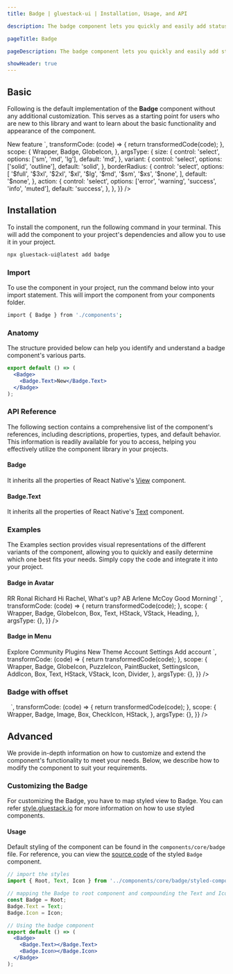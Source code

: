 ```yaml
---
title: Badge | gluestack-ui | Installation, Usage, and API

description: The badge component lets you quickly and easily add status indicators to your interface for improved usability. They are designed to be attention-grabbing and quickly convey important information.

pageTitle: Badge

pageDescription: The badge component lets you quickly and easily add status indicators to your interface for improved usability. They are designed to be attention-grabbing and quickly convey important information.

showHeader: true
---
```



<Meta title="components/Data Display/Badge" />


## Basic

Following is the default implementation of the **Badge** component without any additional customization. This serves as a starting point for users who are new to this library and want to learn about the basic functionality and appearance of the component.

<AppProvider>
  <CodePreview
    metaData={{
      code: `
<Badge {...props}>
  <Badge.Text>New feature</Badge.Text>
  <Badge.Icon as={GlobeIcon} size="sm" ml='$2' />
</Badge>
`,
      transformCode: (code) => {
        return transformedCode(code);
      },
      scope: {
        Wrapper,
        Badge,
        GlobeIcon,
      },
      argsType: {
        size: {
          control: 'select',
          options: ['sm', 'md', 'lg'],
          default: 'md',
        },
        variant: {
          control: 'select',
          options: ['solid', 'outline'],
          default: 'solid',
        },
        borderRadius: {
          control: 'select',
          options: [
            '$full',
            '$3xl',
            '$2xl',
            '$xl',
            '$lg',
            '$md',
            '$sm',
            '$xs',
            '$none',
          ],
          default: '$none',
        },
        action: {
          control: 'select',
          options: ['error', 'warning', 'success', 'info', 'muted'],
          default: 'success',
        },
      },
    }}
  />
</AppProvider>

## Installation

To install the component, run the following command in your terminal. This will add the component to your project's dependencies and allow you to use it in your project.

```bash
npx gluestack-ui@latest add badge
```

### Import

To use the component in your project, run the command below into your import statement. This will import the component from your components folder.

```bash
import { Badge } from './components';
```

### Anatomy

The structure provided below can help you identify and understand a badge component's various parts.

```jsx
export default () => (
  <Badge>
    <Badge.Text>New</Badge.Text>
  </Badge>
);
```

### API Reference

The following section contains a comprehensive list of the component's references, including descriptions, properties, types, and default behavior. This information is readily available for you to access, helping you effectively utilize the component library in your projects.

#### Badge

It inherits all the properties of React Native's [View](https://reactnative.dev/docs/view#props) component.

#### Badge.Text

It inherits all the properties of React Native's [Text](https://reactnative.dev/docs/text#props) component.

### Examples

The Examples section provides visual representations of the different variants of the component, allowing you to quickly and easily determine which one best fits your needs. Simply copy the code and integrate it into your project.

#### Badge in Avatar

<AppProvider>
  <CodePreview
    showArgsController={false}
    metaData={{
      code: `
      <VStack space='xl'>
<HStack space='md' alignItems='center'>
<Box rounded='$full' h='$12' w='$12' bg='$indigo600' alignItems='center' justifyContent='center'>
<Text color='$textLight0' fontSize='$md' fontWeight='$semibold'>RR</Text>
<Badge 
 w='$3'
    h='$3'
    bg='$success500'
    borderRadius='$full'
    position='absolute'
    right='$0'
    bottom='$0'
    borderColor='$white'
    borderWidth='$2'
    sx={{
      _dark:{
        borderColor: '$black',
      }
    }}
/>
</Box>
<VStack>
<Heading size='sm'>Ronal Richard</Heading>
<Text size='sm'>Hi Rachel, What's up?</Text>
</VStack>
</HStack>
<HStack space='md' alignItems='center'>
<Box rounded='$full' h='$12' w='$12' bg='$orange600' alignItems='center' justifyContent='center'>
<Text color='$textLight0' fontSize='$md' fontWeight='$semibold'>AB</Text>
<Badge 
 w='$3'
    h='$3'
    bg='$success500'
    borderRadius='$full'
    position='absolute'
    right='$0'
    bottom='$0'
    borderColor='$white'
    borderWidth='$2'
    sx={{
      _dark:{
        borderColor: '$black',
      }
    }}
/>
</Box>
<VStack>
<Heading size='sm'>Arlene McCoy</Heading>
<Text size='sm'>Good Morning!</Text>
</VStack>
</HStack>
</VStack>
`,
      transformCode: (code) => {
        return transformedCode(code);
      },
      scope: {
        Wrapper,
        Badge,
        GlobeIcon,
        Box,
        Text,
        HStack,
        VStack,
        Heading,
      },
      argsType: {},
    }}
  />
</AppProvider>

#### Badge in Menu

<AppProvider>
  <CodePreview
    showArgsController={false}
    metaData={{
      code: `
      <Box height='400px' alignItems='center' justifyContent='center'>
      <Box w='188px' h='286px' rounded='$sm' bg='$backgroundLight0' py='$2'
        sx={{
          _dark: {
            bg: '$backgroundDark900',
          },
          shadowColor: '$black',
          shadowOffset: {
            width: 0,
            height: 1,
          },
          shadowOpacity: 0.22,
          shadowRadius: 2.22,
          elevation: 4,
        }}
      >
        <Text px='$3' mb='$2' fontWeight='$medium' fontSize='$xs' lineHeight='$xs'>Explore</Text>
        <HStack space='sm' px='$3' alignItems='center' py='$2'>
        <Icon as={GlobeIcon} size="sm"  />
        <Text fontSize='$sm' lineHeight='$md'>Community</Text>
        </HStack>
        <HStack space='sm' px='$3' alignItems='center' py='$2'>
        <Icon as={PuzzleIcon} size="sm"  />
        <Text fontSize='$sm' lineHeight='$md'>Plugins</Text>
        <Badge bg='$backgroundLight600'>
          <Badge.Text color='$textLight50'>New</Badge.Text>
        </Badge>
        </HStack>
        <HStack space='sm' px='$3' alignItems='center' py='$2'>
        <Icon as={PaintBucket} size="sm"  />
        <Text fontSize='$sm' lineHeight='$md'>Theme</Text>
        </HStack>
        <Divider my='$1.5' />
         <Text px='$3' my='$2' fontWeight='$medium' fontSize='$xs' lineHeight='$xs'>Account</Text>
        <HStack space='sm' px='$3' alignItems='center' py='$2'>
        <Icon as={SettingsIcon} size="sm"  />
        <Text fontSize='$sm' lineHeight='$md'>Settings</Text>
        </HStack>
        <HStack space='sm' px='$3' alignItems='center' py='$2'>
        <Icon as={AddIcon} size="sm"  />
        <Text fontSize='$sm' lineHeight='$md'>Add account</Text>
        </HStack>
      </Box>
      </Box>
`,
      transformCode: (code) => {
        return transformedCode(code);
      },
      scope: {
        Wrapper,
        Badge,
        GlobeIcon,
        PuzzleIcon,
        PaintBucket,
        SettingsIcon,
        AddIcon,
        Box,
        Text,
        HStack,
        VStack,
        Icon,
        Divider,
      },
      argsType: {},
    }}
  />
</AppProvider>

### Badge with offset

<AppProvider>
  <CodePreview
    showArgsController={false}
    metaData={{
      code: `
      <HStack space='md'>
      <Box h='$12'
      w='$12'
      position='relative'
      >
      <Image
      position='absolute'
      source={{
        uri: "https://images.unsplash.com/photo-1494790108377-be9c29b29330?ixlib=rb-1.2.1&ixid=MnwxMjA3fDB8MHxwaG90by1wYWdlfHx8fGVufDB8fHx8&auto=format&fit=crop&w=687&q=80",
      }}
      h='100%'
      w='100%'
      borderRadius="$full"
      fallbackSource={{
        uri: "https://images.unsplash.com/photo-1575936123452-b67c3203c357?ixlib=rb-4.0.3&ixid=MnwxMjA3fDB8MHxzZWFyY2h8Mnx8aW1hZ2V8ZW58MHx8MHx8&w=1000&q=80",
      }}
    />
    <Badge h='$5' w='$5' bg='$emerald600' rounded='$full' position='absolute' right='50%' bottom='0' style={{
      transform: [{ translateX: '50%' }, { translateY: '50%' }]
    }}>
      <Badge.Icon as={CheckIcon} color='white' h='$3' w='$3'  />
    </Badge>
    </Box>
      <Box h='$12'
      w='$12'
      position='relative'
      borderWidth='$2'
      borderColor='$emerald600'
      rounded='$full'
      >
      <Image
      position='absolute'
      source={{
        uri: "https://images.unsplash.com/photo-1494790108377-be9c29b29330?ixlib=rb-1.2.1&ixid=MnwxMjA3fDB8MHxwaG90by1wYWdlfHx8fGVufDB8fHx8&auto=format&fit=crop&w=687&q=80",
      }}
      h='100%'
      w='100%'
      borderRadius="$full"
      fallbackSource={{
        uri: "https://images.unsplash.com/photo-1575936123452-b67c3203c357?ixlib=rb-4.0.3&ixid=MnwxMjA3fDB8MHxzZWFyY2h8Mnx8aW1hZ2V8ZW58MHx8MHx8&w=1000&q=80",
      }}
    />
    <Badge h='$5' w='$5' bg='$emerald600' rounded='$full' position='absolute' left='50%' top='50%' style={{
      transform: [{translateX: '-50%'},{translateY: '-50%'},]
    }}>
      <Badge.Icon as={CheckIcon} color='white' h='$3' w='$3'  />
    </Badge>
    </Box>
    </HStack>
`,
      transformCode: (code) => {
        return transformedCode(code);
      },
      scope: {
        Wrapper,
        Badge,
        Image,
        Box,
        CheckIcon,
        HStack,
      },
      argsType: {},
    }}
  />
</AppProvider>

## Advanced

We provide in-depth information on how to customize and extend the component's functionality to meet your needs. Below, we describe how to modify the component to suit your requirements.

### Customizing the Badge

For customizing the Badge, you have to map styled view to Badge. You can refer [style.gluestack.io](https://style.gluestack.io/) for more information on how to use styled components.

#### Usage

Default styling of the component can be found in the `components/core/badge` file. For reference, you can view the [source code](https://github.com/gluestack/gluestack-ui/tree/development/example/storybook/src/ui-components/Badge) of the styled `Badge` component.

```jsx
// import the styles
import { Root, Text, Icon } from '../components/core/badge/styled-components';

// mapping the Badge to root component and compounding the Text and Icon components
const Badge = Root;
Badge.Text = Text;
Badge.Icon = Icon;

// Using the badge component
export default () => (
  <Badge>
    <Badge.Text></Badge.Text>
    <Badge.Icon></Badge.Icon>
  </Badge>
);
```
